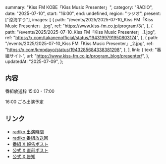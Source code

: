   summary: "Kiss FM KOBE「Kiss Music Presenter」",
  category: "RADIO",
  date: "2025-07-10",
  start: "16:00",
  end: undefined,
  region: "ラジオ",
  present: ["涼海すう"],
  images: [
    {
      path: "/events/2025/2025-07-10_Kiss FM「Kiss Music Presenter」.jpg",
      ref: "https://www.kiss-fm.co.jp/program/3/",
    },
    {
      path: "/events/2025/2025-07-10_Kiss FM「Kiss Music Presenter」_1.jpg",
      ref: "https://x.com/takanenofficial/status/1943199791950803174",
    },
    {
      path: "/events/2025/2025-07-10_Kiss FM「Kiss Music Presenter」_2.jpg",
      ref: "https://x.com/kmpdayo/status/1943285684338381298",
    },
  ],
  link: {
    text: "番組サイト",
    url: "https://www.kiss-fm.co.jp/program_blog/presenter/",
  },
  updatedAt: "2025-07-09",
};

## 内容

番組放送枠 15:00 - 17:00

16:00 ごろ出演予定

## リンク

- [radiko 出演時間](https://radiko.jp/share/?sid=KISSFMKOBE&t=20250710160010)
- [radiko 番組放送回](https://radiko.jp/share/?sid=KISSFMKOBE&t=20250710150000)
- [番組 X 報告ポスト](https://x.com/kmpdayo/status/1943285684338381298)
- [公式 X 直前ポスト](https://x.com/takanenofficial/status/1943199791950803174)
- [公式 X 告知](https://x.com/takanenofficial/status/1942871358289195370)
